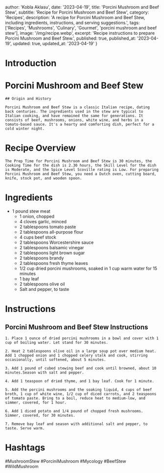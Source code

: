 
  author: 'Kobla Aklasu',
  date: '2023-04-19',
  title: 'Porcini Mushroom and Beef Stew',
  subtitle: 'Recipe for Porcini Mushroom and Beef Stew',
  category: 'Recipes',
  description: 'A recipe for Porcini Mushroom and Beef Stew, including ingredients, instructions, and serving suggestions.',
  tags: ['Recipes', 'Mushrooms', 'Culinary', 'Gourmet', 'porcini mushroom and beef stew'],
  image: '/img/recipe.webp',
  excerpt: 'Recipe instructions to prepare Porcini Mushroom and Beef Stew.',
  published: true,
  published_at: '2023-04-19',
  updated: true,
  updated_at: '2023-04-19'
}


  # Introduction

# Porcini Mushroom and Beef Stew
    
    ## Origin and History
    
    Porcini Mushroom and Beef Stew is a classic Italian recipe, dating back centuries. The ingredients used in the stew are typical to Italian cooking, and have remained the same for generations. It consists of beef, mushrooms, onions, white wine, and herbs in a tomato-based sauce. It's a hearty and comforting dish, perfect for a cold winter night.

# Recipe Overview

    The Prep Time for Porcini Mushroom and Beef Stew is 30 minutes, the Cooking Time for the dish is 2.30 hours, the Skill Level for the dish is Moderate, and the Spice Level Scoville rating is Low. For preparing Porcini Mushroom and Beef Stew, you need a Dutch oven, cutting board, knife, stock pot, and wooden spoon.

# Ingredients

* 1 pound stew meat
    * 1 onion, chopped
    * 4 cloves garlic, minced
    * 2 tablespoons tomato paste
    * 2 tablespoons all-purpose flour
    * 4 cups beef stock
    * 2 tablespoons Worcestershire sauce
    * 2 tablespoons balsamic vinegar
    * 2 tablespoons light brown sugar
    * 2 tablespoons brandy
    * 2 tablespoons fresh thyme leaves
    * 1/2 cup dried porcini mushrooms, soaked in 1 cup warm water for 15 minutes
    * 1 bay leaf
    * 2 tablespoons olive oil
    * Salt and pepper, to taste

# Instructions

## Porcini Mushroom and Beef Stew Instructions
    
    1. Place 1 ounce of dried porcini mushrooms in a bowl and cover with 1 cup of boiling water. Let stand for 30 minutes.
    
    2. Heat 2 tablespoons olive oil in a large soup pot over medium heat. Add 1 chopped onion and 1 chopped celery stalk and cook, stirring occasionally, until softened, about 5 minutes.
    
    3. Add 1 pound of cubed stewing beef and cook until browned, about 10 minutes.Season with salt and pepper.
    
    4. Add 1 teaspoon of dried thyme, and 1 bay leaf. Cook for 1 minute.
    
    5. Add the porcini mushrooms and the soaking liquid, 4 cups of beef broth, 1 cup of white wine, 1/2 cup of diced carrots, and 2 teaspoons of tomato paste. Bring to a boil, reduce heat to medium-low, and simmer, covered, for 1 hour.
    
    6. Add 1 diced potato and 1/4 pound of chopped fresh mushrooms. Simmer, covered, for 30 minutes.
    
    7. Remove bay leaf and season with additional salt and pepper, to taste. Serve warm.

# Hashtags

#MushroomStew #PorciniMushroom #Mycology #BeefStew #WildMushroom



